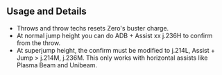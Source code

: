 ## Usage and Details

- Throws and throw techs resets Zero's buster charge.
- At normal jump height you can do <InputBlock>ADB + Assist xx <Text color="red">j.236H</Text></InputBlock> to confirm from the throw.
- At superjump height, the confirm must be modified to <InputBlock><Text color="blue">j.214L</Text>, Assist + Jump > <Text color="yellow">j.214M</Text>, <Text color="yellow">j.236M</Text></InputBlock>.
  This only works with horizontal assists like Plasma Beam and Unibeam.
